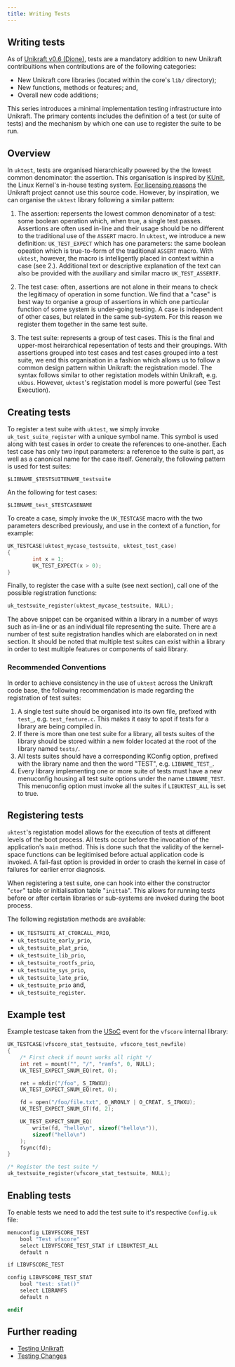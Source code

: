 ```yaml
---
title: Writing Tests
---
```


## Writing tests

As of [Unikraft v0.6 (Dione)](https://unikraft.org/releases/v0.6.0), tests are a mandatory addition to new Unikraft contribuitions when contributions are of the following categories:

* New Unikraft core libraries (located within the core's `lib/` directory);
* New functions, methods or features; and,
* Overall new code additions;

This series introduces a minimal implementation testing infrastructure into Unikraft.
The primary contents includes the definition of a test (or suite of tests) and the mechanism by which one can use to register the suite to be run.

## Overview

In `uktest`, tests are organised hierarchically powered by the the lowest common denominator: the assertion.
This organisation is inspired by [KUnit](https://kunit.dev), the Linux Kernel's in-house testing system.
[For licensing reasons](https://opensource.org/licenses/BSD-3-Clause) the Unikraft project cannot use this source code.
However, by inspiration, we can organise the `uktest` library following a similar pattern:

 1. The assertion: repersents the lowest common denominator of a test: some boolean operation which, when true, a single test passes.
 Assertions are often used in-line and their usage should be no different to the traditional use of the `ASSERT` macro.
 In `uktest`, we introduce a new definition: `UK_TEST_EXPECT` which has one parameters: the same boolean opeation which is true-to-form of the traditional `ASSERT` macro.
 With `uktest`, however, the macro is intelligently placed in context within a case (see 2.).
 Additional text or descriptive explanation of the text can also be provided with the auxiliary and similar macro `UK_TEST_ASSERTF`.

 1. The test case: often, assertions are not alone in their means to check the legitimacy of operation in some function.
 We find that a "case" is best way to organise a group of assertions in which one particular function of some system is under-going testing.
 A case is independent of other cases, but related in the same sub-system.
 For this reason we register them together in the same test suite.

 1. The test suite: represents a group of test cases.
 This is the final and upper-most heirarchical repesentation of tests and their groupings.
 With assertions grouped into test cases and test cases grouped into a test suite, we end this organisation in a fashion which allows us to follow a common design pattern within Unikraft: the registration model.
 The syntax follows similar to other registation models within Unikraft, e.g. `ukbus`.
 However, `uktest`'s registation model is more powerful (see Test Execution).

## Creating tests

To register a test suite with `uktest`, we simply invoke `uk_test_suite_register` with a unique symbol name.
This symbol is used along with test cases in order to create the references to one-another.
Each test case has only two input parameters: a reference to the suite is part, as well as a canonical name for the case itself.
Generally, the following pattern is used for test suites:

`$LIBNAME_$TESTSUITENAME_testsuite`

An the following for test cases:

`$LIBNAME_test_$TESTCASENAME`

To create a case, simply invoke the `UK_TESTCASE` macro with the two parameters described previously, and use in the context of a function, for example:

```c
UK_TESTCASE(uktest_mycase_testsuite, uktest_test_case)
{
        int x = 1;
        UK_TEST_EXPECT(x > 0);
}
```

Finally, to register the case with a suite (see next section), call one of the possible registration functions:

```c
uk_testsuite_register(uktest_mycase_testsuite, NULL);
```

The above snippet can be organised within a library in a number of ways such as in-line or as an individual file representing the suite.
There are a number of test suite registration handles which are elaborated on in next section.
It should be noted that multiple test suites can exist within a library in order to test multiple features or components of said library.

### Recommended Conventions

In order to achieve consistency in the use of `uktest` across the Unikraft code base, the following recommendation is made regarding the registration of test suites:

 1. A single test suite should be organised into its own file, prefixed with `test_`, e.g. `test_feature.c`.
 This makes it easy to spot if tests for a library are being compiled in.
 1. If there is more than one test suite for a library, all tests suites of the library should be stored within a new folder located at the root of the library named `tests/`.
 1. All tests suites should have a corresponding KConfig option, prefixed with the library name and then the word "TEST", e.g. `LIBNAME_TEST_`.
 1. Every library implementing one or more suite of tests must have a new menuconfig housing all test suite options under the name `LIBNAME_TEST`.
 This menuconfig option must invoke all the suites if `LIBUKTEST_ALL` is set to true.

## Registering tests

`uktest`'s registation model allows for the execution of tests at different levels of the boot process.
All tests occur before the invocation of the application's `main` method.
This is done such that the validity of the kernel-space functions can be legitimised before actual application code is invoked.
A fail-fast option is provided in order to crash the kernel in case of failures for earlier error diagnosis.

When registering a test suite, one can hook into either the constructor "`ctor`" table or initialisation table "`inittab`".
This allows for running tests before or after certain libraries or sub-systems are invoked during the boot process.

The following registation methods are available:

* `UK_TESTSUITE_AT_CTORCALL_PRIO`,
* `uk_testsuite_early_prio`,
* `uk_testsuite_plat_prio`,
* `uk_testsuite_lib_prio`,
* `uk_testsuite_rootfs_prio`,
* `uk_testsuite_sys_prio`,
* `uk_testsuite_late_prio`,
* `uk_testsuite_prio` and,
* `uk_testsuite_register`.

## Example test

Example testcase taken from the [USoC](https://usoc21.unikraft.org/docs/sessions/06-testing-unikraft/) event for the `vfscore` internal library:

```c
UK_TESTCASE(vfscore_stat_testsuite, vfscore_test_newfile)
{
    /* First check if mount works all right */
    int ret = mount("", "/", "ramfs", 0, NULL);
    UK_TEST_EXPECT_SNUM_EQ(ret, 0);

    ret = mkdir("/foo", S_IRWXU);
    UK_TEST_EXPECT_SNUM_EQ(ret, 0);

    fd = open("/foo/file.txt", O_WRONLY | O_CREAT, S_IRWXU);
    UK_TEST_EXPECT_SNUM_GT(fd, 2);

    UK_TEST_EXPECT_SNUM_EQ(
        write(fd, "hello\n", sizeof("hello\n")),
        sizeof("hello\n")
    );
    fsync(fd);
}

/* Register the test suite */
uk_testsuite_register(vfscore_stat_testsuite, NULL);
```

## Enabling tests

To enable tests we need to add the test suite to it's respective `Config.uk` file:

```Makefile
menuconfig LIBVFSCORE_TEST
    bool "Test vfscore"
    select LIBVFSCORE_TEST_STAT if LIBUKTEST_ALL
    default n

if LIBVFSCORE_TEST

config LIBVFSCORE_TEST_STAT
    bool "test: stat()"
    select LIBRAMFS
    default n

endif
```

## Further reading

* [Testing Unikraft](/guides/testing)
* [Testing Changes](/docs/contributing/testing)
